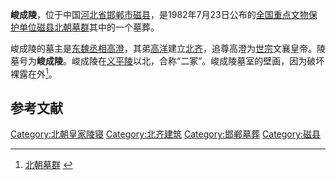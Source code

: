 {{文物保护单位
| 级别 = 全国
| 名称 = [[磁县北朝墓群|磁县北朝墓群]]<br />峻成陵
| 编号 = 
| 分类 = 古墓葬
| 时代 = 东魏、北齐
| 所在 = [[河北省|河北省]][[邯郸市|邯郸市]][[磁县|磁县]]
| 登录 = 1982年7月23日
| Cat = 河北全国重点文物保护单位
}}
'''峻成陵'''，位于中国[[河北省|河北省]][[邯郸市|邯郸市]][[磁县|磁县]]，是1982年7月23日公布的[[河北全国重点文物保护单位列表|全国重点文物保护单位]][[磁县北朝墓群|磁县北朝墓群]]其中的一个墓葬。

峻成陵的墓主是[[东魏|东魏]][[丞相|丞相]][[高澄|高澄]]，其弟[[高洋|高洋]]建立[[北齐|北齐]]，追尊高澄为[[世宗|世宗]]文襄皇帝。陵墓号为'''峻成陵'''。峻成陵在[[义平陵|义平陵]]以北，合称“二冢”。峻成陵墓室的壁画，因为破坏裸露在外<ref>[http://www.hd.gov.cn/zjhd/wwgj/t20070608_95930.shtml 北朝墓群] {{Wayback|url=http://www.hd.gov.cn/zjhd/wwgj/t20070608_95930.shtml |date=20141204175035 }}</ref>。

==参考文献==
{{reflist}}

{{河北全国重点文物保护单位}}
[[Category:北朝皇家陵寝|Category:北朝皇家陵寝]]
[[Category:北齐建筑|Category:北齐建筑]]
[[Category:邯郸墓葬|Category:邯郸墓葬]]
[[Category:磁县|Category:磁县]]